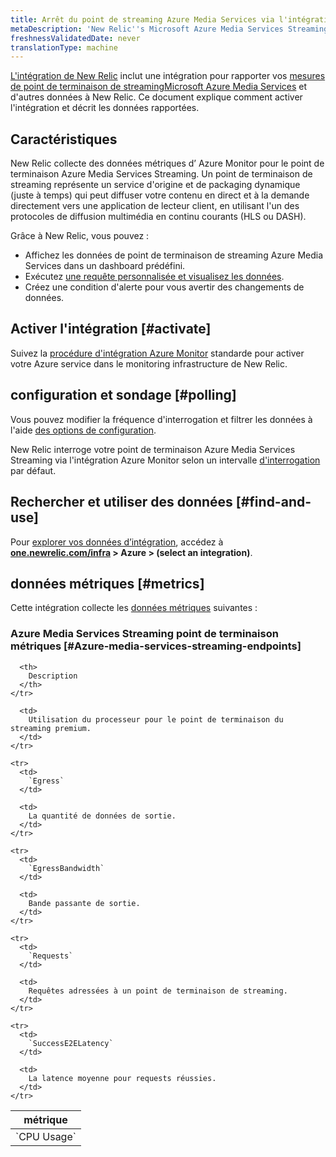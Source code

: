 ```yaml
---
title: Arrêt du point de streaming Azure Media Services via l'intégration Azure Monitor
metaDescription: 'New Relic''s Microsoft Azure Media Services Streaming Endpoints integration: what data it reports and how to enable it.'
freshnessValidatedDate: never
translationType: machine
---
```


[L&apos;intégration de New Relic](/docs/infrastructure/introduction-infra-monitoring) inclut une intégration pour rapporter vos [mesures de point de terminaison de streamingMicrosoft Azure Media Services](https://learn.microsoft.com/en-us/azure/media-services/latest/stream-streaming-endpoint-concept) et d&apos;autres données à New Relic. Ce document explique comment activer l&apos;intégration et décrit les données rapportées.

## Caractéristiques

New Relic collecte des données métriques d’ Azure Monitor pour le point de terminaison Azure Media Services Streaming. Un point de terminaison de streaming représente un service d&apos;origine et de packaging dynamique (juste à temps) qui peut diffuser votre contenu en direct et à la demande directement vers une application de lecteur client, en utilisant l&apos;un des protocoles de diffusion multimédia en continu courants (HLS ou DASH).

Grâce à New Relic, vous pouvez :

* Affichez les données de point de terminaison de streaming Azure Media Services dans un dashboard prédéfini.
* Exécutez [une requête personnalisée et visualisez les données](/docs/infrastructure/integrations-getting-started/getting-started/use-integration-data-new-relic-insights).
* Créez une condition d&apos;alerte pour vous avertir des changements de données.

## Activer l&apos;intégration [#activate]

Suivez la [procédure d&apos;intégration Azure Monitor](/docs/infrastructure/microsoft-azure-integrations/azure-integrations-list/azure-monitor) standarde pour activer votre Azure service dans le monitoring infrastructure de New Relic.

## configuration et sondage [#polling]

Vous pouvez modifier la fréquence d&apos;interrogation et filtrer les données à l&apos;aide [des options de configuration](/docs/infrastructure/microsoft-azure-integrations/azure-integrations-list/azure-monitor/#settings).

New Relic interroge votre point de terminaison Azure Media Services Streaming via l&apos;intégration Azure Monitor selon un intervalle [d&apos;interrogation](/docs/infrastructure/microsoft-azure-integrations/azure-integrations-list/azure-monitor/#settings) par défaut.

## Rechercher et utiliser des données [#find-and-use]

Pour [explorer vos données d’intégration](/docs/infrastructure/integrations/find-use-infrastructure-integration-data), accédez à <DNT>**[one.newrelic.com/infra](https://one.newrelic.com/infra) &gt; Azure &gt; (select an integration)**</DNT>.

## données métriques [#metrics]

Cette intégration collecte les [données métriques](/docs/infrastructure/integrations-getting-started/getting-started/understand-integration-data-data-types#metric) suivantes :

### Azure Media Services Streaming point de terminaison métriques [#Azure-media-services-streaming-endpoints]

<table>
  <thead>
    <tr>
      <th style={{ width: "300px" }}>
        métrique
      </th>

      <th>
        Description
      </th>
    </tr>
  </thead>

  <tbody>
    <tr>
      <td>
        `CPU Usage`
      </td>

      <td>
        Utilisation du processeur pour le point de terminaison du streaming premium.
      </td>
    </tr>

    <tr>
      <td>
        `Egress`
      </td>

      <td>
        La quantité de données de sortie.
      </td>
    </tr>

    <tr>
      <td>
        `EgressBandwidth`
      </td>

      <td>
        Bande passante de sortie.
      </td>
    </tr>

    <tr>
      <td>
        `Requests`
      </td>

      <td>
        Requêtes adressées à un point de terminaison de streaming.
      </td>
    </tr>

    <tr>
      <td>
        `SuccessE2ELatency`
      </td>

      <td>
        La latence moyenne pour requests réussies.
      </td>
    </tr>
  </tbody>
</table>